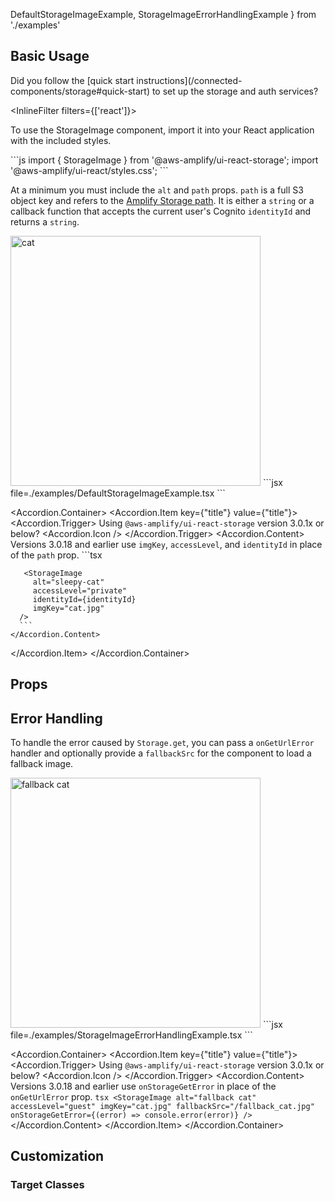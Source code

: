 
  DefaultStorageImageExample,
  StorageImageErrorHandlingExample
} from './examples'

## Basic Usage

<Alert variation="warning" heading="Wait!">
  Did you follow the [quick start instructions](/connected-components/storage#quick-start) to set up the storage and auth services?
</Alert>

<InlineFilter filters={['react']}>
  <AppDirectoryAlert />
</InlineFilter>

To use the StorageImage component, import it into your React application with the included styles. 

<InstallScripts component="storage" />

<ExampleCode>
```js
import { StorageImage } from '@aws-amplify/ui-react-storage';
import '@aws-amplify/ui-react/styles.css';
```
</ExampleCode>

At a minimum you must include the `alt` and `path` props. `path` is a full S3 object key and refers to the [Amplify Storage path](https://docs.amplify.aws/react/build-a-backend/storage/download-files/). It is either a `string` or a callback function that accepts the current user's Cognito `identityId` and returns a `string`.

<Example>
  <Image alt='cat' src='/cats/1.jpg' width="400px" height="400px" />
  <ExampleCode>
    ```jsx file=./examples/DefaultStorageImageExample.tsx
    ```
  </ExampleCode>
</Example>

<Accordion.Container>
  <Accordion.Item key={"title"} value={"title"}>
    <Accordion.Trigger>
      Using `@aws-amplify/ui-react-storage` version 3.0.1x or below?
      <Accordion.Icon />
    </Accordion.Trigger>
    <Accordion.Content>
      Versions 3.0.18 and earlier use `imgKey`, `accessLevel`, and `identityId` in place of the `path` prop.
      ```tsx
      <StorageImage 
         alt="sleepy-cat" 
         accessLevel="guest" 
         imgKey="cat.jpg" 
      />

       <StorageImage 
         alt="sleepy-cat" 
         accessLevel="private"
         identityId={identityId} 
         imgKey="cat.jpg" 
      />
      ```
    </Accordion.Content>
  </Accordion.Item>
</Accordion.Container>

## Props

<ReactPropsTable props={STORAGE_IMAGE} />

## Error Handling

To handle the error caused by `Storage.get`, you can pass a `onGetUrlError` handler and optionally provide a `fallbackSrc` for the component to load a fallback image.

<Example>
 <Image alt='fallback cat' src='/cats/2.jpg' width="400px" height="400px" />
  <ExampleCode>
    ```jsx file=./examples/StorageImageErrorHandlingExample.tsx
    ```
  </ExampleCode>
</Example>

<Accordion.Container>
  <Accordion.Item key={"title"} value={"title"}>
    <Accordion.Trigger>
      Using `@aws-amplify/ui-react-storage` version 3.0.1x or below?
      <Accordion.Icon />
    </Accordion.Trigger>
    <Accordion.Content>
      Versions 3.0.18 and earlier use `onStorageGetError` in place of the `onGetUrlError` prop.
    ```tsx
    <StorageImage
       alt="fallback cat"
       accessLevel="guest"
       imgKey="cat.jpg"
       fallbackSrc="/fallback_cat.jpg"
       onStorageGetError={(error) => console.error(error)}
    />
    ```
    </Accordion.Content>
  </Accordion.Item>
</Accordion.Container>

## Customization

### Target Classes
<ComponentStyleDisplay componentName="StorageImage" />
